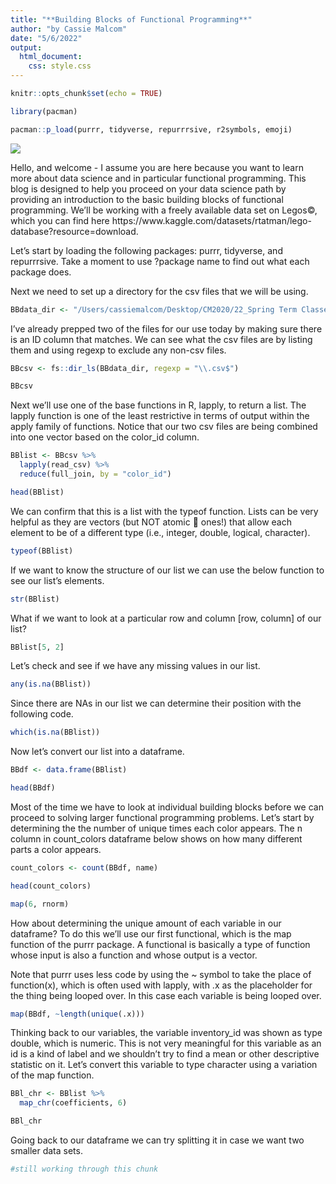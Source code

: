 ```yaml
---
title: "**Building Blocks of Functional Programming**"
author: "by Cassie Malcom"
date: "5/6/2022"
output: 
  html_document:
    css: style.css
---
```


```r
knitr::opts_chunk$set(echo = TRUE)

library(pacman)

pacman::p_load(purrr, tidyverse, repurrrsive, r2symbols, emoji)
```

![](../Lego/legos.jpg)

Hello, and welcome - I assume you are here because you want to learn more about 
data science and in particular functional programming. This blog is designed to 
help you proceed on your data science path by providing an introduction to the 
basic building blocks of functional programming. We'll be working with a freely available data set on Legos&copy;, which you can find here https://www.kaggle.com/datasets/rtatman/lego-database?resource=download.

Let's start by loading the following packages: purrr, tidyverse, and 
repurrrsive. Take a moment to use ?package name to find out what each package 
does.

Next we need to set up a directory for the csv files that we will be using.
```r
BBdata_dir <- "/Users/cassiemalcom/Desktop/CM2020/22_Spring Term Classes/EDLD 653_DS3/EDLD653_r/Lego"
```

I've already prepped two of the files for our use today by making sure there is an ID column that matches. We can see what the csv files are by listing them and using regexp to exclude any non-csv files.
```r
BBcsv <- fs::dir_ls(BBdata_dir, regexp = "\\.csv$")

BBcsv
```

Next we'll use one of the base functions in R, lapply, to return  a list. The 
lapply function is one of the least restrictive in terms of output within the 
apply family of functions. Notice that our two csv files are being combined 
into one vector based on the color_id column.
```r
BBlist <- BBcsv %>% 
  lapply(read_csv) %>%
  reduce(full_join, by = "color_id")

head(BBlist)
```

We can confirm that this is a list with the typeof function. Lists can be very 
helpful as they are vectors (but NOT atomic 🤯 ones!) that allow each element 
to be of a different type (i.e., integer, double, logical, character).
```r
typeof(BBlist)
```

If we want to know the structure of our list we can use the below function to
see our list's elements.
```r
str(BBlist)
```

What if we want to look at a particular row and column [row, column] of our 
list?
```r
BBlist[5, 2]
```

Let's check and see if we have any missing values in our list.
```r
any(is.na(BBlist))
```

Since there are NAs in our list we can determine their position with the 
following code.
```r
which(is.na(BBlist))
```

Now let's convert our list into a dataframe. 
```r
BBdf <- data.frame(BBlist)

head(BBdf)
```

Most of the time we have to look at individual building blocks before we can 
proceed to solving larger functional programming problems. Let's start by 
determining the the number of unique times each color appears. The n column in 
count_colors dataframe below shows on how many different parts a color appears.
```r
count_colors <- count(BBdf, name)

head(count_colors)
```

```r
map(6, rnorm)
```

How about determining the unique amount of each variable in our dataframe? To do
this we'll use our first functional, which is the map function of the purrr 
package. A functional is basically a type of function whose input is also a 
function and whose output is a vector.

Note that purrr uses less code by using the ~ symbol to take the place of 
function(x), which is often used with lapply, with .x as the placeholder for the
thing being looped over. In this case each variable is being looped over.
```r
map(BBdf, ~length(unique(.x)))
```

Thinking back to our variables, the variable inventory_id was shown as type 
double, which is numeric. This is not very meaningful for this variable as an id
is a kind of label and we shouldn't try to find a mean or other descriptive 
statistic on it. Let's convert this variable to type character using a variation
of the map function.
```r
BBl_chr <- BBlist %>%
  map_chr(coefficients, 6)

BBl_chr
```


Going back to our dataframe we can try splitting it in case we want two smaller 
data sets.
```r
#still working through this chunk
```

